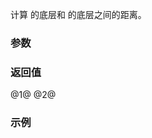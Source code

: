 {{title|operator-{{small|(ranges::enumerate_view::''sentinel'')}}}}
{{cpp/ranges/enumerate_view/navbar}}

{{dcl begin}}
{{dcl|num=1|since=c++23|
template&lt; bool OtherConst &gt;
    requires std::sized_sentinel_for&lt;
                 ranges::sentinel_t&lt;Base&gt;,
                 ranges::iterator_t&lt;/*或许为 const*/&lt;OtherConst, V&gt;&gt;&gt;
friend constexpr ranges::range_difference_t&lt;/*或许为 const*/&lt;OtherConst, V&gt;&gt;
    operator-( const /*iterator*/&lt;OtherConst&gt;&amp; x, const /*sentinel*/&amp; y );
}}
{{dcl|num=2|since=c++23|
template&lt; bool OtherConst &gt;
    requires std::sized_sentinel_for&lt;
                 ranges::sentinel_t&lt;Base&gt;,
                 ranges::iterator_t&lt;/*或许为 const*/&lt;OtherConst, V&gt;&gt;&gt;
friend constexpr ranges::range_difference_t&lt;/*或许为 const*/&lt;OtherConst, V&gt;&gt;
    operator-( const /*sentinel*/&amp; y, const /*iterator*/&lt;OtherConst&gt;&amp; x );
}}
{{dcl end}}

计算 {{c|x}} 的底层{{lt|cpp/ranges/enumerate_view/iterator|迭代器}}和 {{c|y}} 的底层{{rlp|/|哨位}}之间的距离。

{{cpp/hidden friend|{{tt|enumerate_view::''sentinel''}}|plural=yes|tmpl=yes}}

===参数===
{{par begin}}
{{par|x|{{lt|cpp/ranges/enumerate_view/iterator|迭代器}}}}
{{par|y|{{rlp|/|哨位}}}}
{{par end}}

===返回值===
@1@ {{c|x.base() - y.base()}}
@2@ {{c|y.base() - x.base()}}

===示例===
{{example}}

{{langlinks|de|en|es|ja|ru}}
